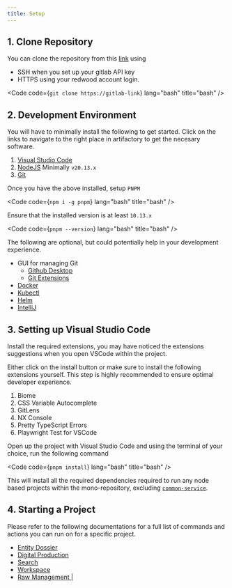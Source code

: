 ```yaml
---
title: Setup
---
```



## 1. Clone Repository

You can clone the repository from this [link](gitlab-link) using

- SSH when you set up your gitlab API key
- HTTPS using your redwood account login.

<Code code={`git clone https://gitlab-link`} lang="bash" title="bash" />

## 2. Development Environment

You will have to minimally install the following to get started. Click on the links to navigate to the right place in artifactory to get the necesary software.

1. [Visual Studio Code]()
2. [NodeJS]() Minimally `v20.13.x`
3. [Git]()

Once you have the above installed, setup `PNPM`

<Code code={`npm i -g pnpm`} lang="bash" title="bash" />

Ensure that the installed version is at least `10.13.x`

<Code code={`pnpm --version`} lang="bash" title="bash" />

The following are optional, but could potentially help in your development experience.

- GUI for managing Git
  - [Github Desktop]()
  - [Git Extensions]()
- [Docker]()
- [Kubectl]()
- [Helm]()
- [IntelliJ]()

## 3. Setting up Visual Studio Code

Install the required extensions, you may have noticed the extensions suggestions when you open VSCode within the project.

Either click on the install button or make sure to install the following extensions yourself. This step is highly recommended to ensure optimal developer experience.

1. Biome
2. CSS Variable Autocomplete
3. GitLens
4. NX Console
5. Pretty TypeScript Errors
6. Playwright Test for VSCode

Open up the project with Visual Studio Code and using the terminal of your choice, run the following command

<Code code={`pnpm install`} lang="bash" title="bash" />

This will install all the required dependencies required to run any node based projects within the mono-repository, excluding [`common-service`](https://link-to-it).

## 4. Starting a Project

Please refer to the following documentations for a full list of commands and actions you can run on for a specific project.

- [Entity Dossier]()
- [Digital Production]()
- [Search]()
- [Workspace]()
- [Raw Management | <Badge text="Coming Soon!" variant="note" />]()
